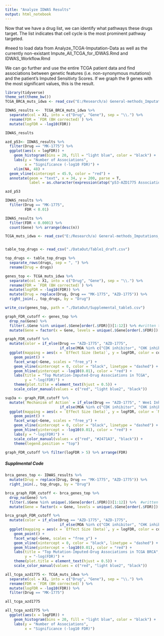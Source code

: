```yaml
---
title: "Analyze IDWAS Results"
output: html_notebook
---
```


Now that we have a drug list, we can identify what pathways these drugs target. The list indicates that cell cycle is the most prominent pathway targeted. 

#need to load data from Analyze_TCGA-Imputation-Data as well as the currently non-existant Impute_All_TCGA_for_IDWAS.Rmd and IDWAS_Workflow.Rmd


We can go further and use the entire TCGA patient data and find associations between genetic features (i.e. non-synonymous mutations) and the patient's Imputed Sensitivty Scores. If we graph the 9 genes with the most significant values, this is the result.  


```r

library(tidyverse)
theme_set(theme_bw())
TCGA_BRCA_muts_idwa <- read_csv("E:/Research/a) General-methods_Imputations_Biomarkers/b) IDWAS and Biomarkers/IDWAS/tables/CTRPResults_BRCAonly.csv")

IDWAS_results <-  TCGA_BRCA_muts_idwa %>% 
  separate(col = X1, into = c("Drug", "Gene"), sep = "\\.") %>% 
  rename(FDR = `FDR (BH corrected)`) %>% 
  mutate(logFDR = -log10(FDR))

IDWAS_results
```

```r
azd_p53<- IDWAS_results %>% 
  filter(Drug == "MK-1775") %>% 
  ggplot(aes(x = logFDR)) + 
    geom_histogram(bins = 20, fill = "light blue", color = "black") +
    labs(y = "Number of Associations", 
         x = "Significance (-log10 FDR)") +
    xlim(NA, 48) +
  geom_vline(xintercept = 45.9, color = "red") +
  annotate(geom = "text", x = 34, y = 200, parse = T, 
           label = as.character(expression(atop("p53-AZD1775 Association", "(red line, FDR = 1.2x10"^{-46}*")"))))

azd_p53

IDWAS_results %>% 
  filter(Drug == "MK-1775", 
         FDR < 0.01)

IDWAS_results %>% 
  filter(FDR < 0.0001) %>% 
  count(Gene) %>% arrange(desc(n))

```


```r

TCGA_muts_idwa <- read_csv("E:/Research/a) General-methods_Imputations_Biomarkers/b) IDWAS and Biomarkers/IDWAS/tables/CTRP_TCGAmuts_allResults_controlFORtissue.csv")


table_top_drugs <- read_csv("./DataOut/Table1_draft.csv")

top_drugs <- table_top_drugs %>% 
  separate_rows(drugs, sep = ", ") %>% 
  rename(Drug = drugs)

genes_top <- TCGA_muts_idwa %>% 
  separate(col = X1, into = c("Drug", "Gene"), sep = "\\.") %>%
  rename(FDR = `FDR (BH corrected)`) %>% 
  mutate(logFDR = -log10(FDR)) %>% 
  mutate(Drug = replace(Drug, Drug == "MK-1775", "AZD-1775")) %>% 
  right_join(., top_drugs, by = "Drug")

write_csv(genes_top, path = "./DataOut/Supplemental_table5.csv")

graph_FDR_cutoff <- genes_top %>% 
  drop_na(Gene) %>% 
  filter(.$Gene %in% unique(.$Gene[order(.$FDR)])[1:12]) %>% #written this way, gets the top 12 (arbitrary, just for aesthetics) unique genes based on FDR value, then filters the dataset to keep these genes for all the drugs
  mutate(Gene = factor(x = Gene, levels = unique(.$Gene[order(.$FDR)])[1:12]))

graph_FDR_cutoff %>% 
  mutate(color = if_else(Drug == "AZD-1775", "AZD-1775",
                         if_else(MOA %in% c("CDK inhibitor", "CHK inhibitor", "PLK inhibitor"), "Cell Cycle", "Other"))) %>% 
  ggplot(mapping = aes(x = `Effect Size (beta)`, y = logFDR, color = color)) + 
    geom_point() + 
    facet_wrap(~Gene, scales = "free_y") +
    geom_vline(xintercept = 0, color = "black", linetype = "dashed") + 
    geom_hline(yintercept = -log10(0.01), color = "red") + 
    labs(title = "Top Mutation-Imputed-Drug Associations in TCGA",
         y = "-log(FDR)") + 
    theme(plot.title = element_text(hjust = 0.5)) + 
    scale_color_manual(values = c("red", "light blue2", "black"))

sup3a <- graph_FDR_cutoff %>% 
  mutate(`Mechanism of Action` = if_else(Drug == "AZD-1775", " Wee1 Inhibition",
                         if_else(MOA %in% c("CDK inhibitor", "CHK inhibitor", "PLK inhibitor"), "Cell Cycle", "Other"))) %>% 
  ggplot(mapping = aes(x = `Effect Size (beta)`, y = logFDR, color = `Mechanism of Action`)) + 
    geom_point() + 
    facet_wrap(~Gene, scales = "free_y") +
    geom_vline(xintercept = 0, color = "black", linetype = "dashed") + 
    geom_hline(yintercept = -log10(0.01), color = "red") + 
    labs(y = "-log(FDR)") + 
    scale_color_manual(values = c("red", "#2471A3", "black")) + 
    theme(legend.position = "top")


```


```r
graph_FDR_cutoff %>% filter(logFDR > 5) %>% arrange(FDR)

```




##### Supplmental Code

```r

brca_genes_top <- IDWAS_results %>% 
  mutate(Drug = replace(Drug, Drug == "MK-1775", "AZD-1775")) %>% 
  right_join(., top_drugs, by = "Drug")

brca_graph_FDR_cutoff <- brca_genes_top %>% 
  drop_na(Gene) %>% 
  filter(.$Gene %in% unique(.$Gene[order(.$FDR)])[1:12]) %>%  #written this way, gets the top 12 (arbitrary, just for aesthetics) unique genes based on FDR value, then filters the dataset to keep these genes for all the drugs
  mutate(Gene = factor(x = Gene, levels = unique(.$Gene[order(.$FDR)])[1:12]))

brca_graph_FDR_cutoff %>% 
  mutate(color = if_else(Drug == "AZD-1775", "AZD-1775",
                         if_else(MOA %in% c("CDK inhibitor", "CHK inhibitor", "PLK inhibitor"), "Cell Cycle", "Other"))) %>% 
  ggplot(mapping = aes(x = `Effect Size (beta)`, y = logFDR, color = color)) + 
    geom_point() + 
    facet_wrap(~Gene, scales = "free_y") +
    geom_vline(xintercept = 0, color = "black", linetype = "dashed") + 
    geom_hline(yintercept = -log10(0.01), color = "red") + 
    labs(title = "Top Mutation-Imputed-Drug Associations in TCGA BRCA",
         y = "-log(FDR)") + 
    theme(plot.title = element_text(hjust = 0.5)) + 
    scale_color_manual(values = c("red", "light blue2", "black"))

```




```r
all_tcga_azd1775 <- TCGA_muts_idwa %>% 
  separate(col = X1, into = c("Drug", "Gene"), sep = "\\.") %>%
  rename(FDR = `FDR (BH corrected)`) %>% 
  mutate(logFDR = -log10(FDR)) %>% 
  filter(Drug == "MK-1775")

all_tcga_azd1775

all_tcga_azd1775 %>% 
  ggplot(aes(x = logFDR)) + 
    geom_histogram(bins = 20, fill = "light blue", color = "black") +
    labs(y = "Number of Associations", 
         x = "Significance (-log10 FDR)")

```


